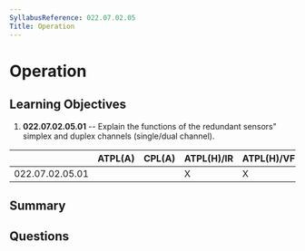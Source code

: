 ```yaml
---
SyllabusReference: 022.07.02.05
Title: Operation
---
```


# Operation

## Learning Objectives

1. **022.07.02.05.01** -- Explain the functions of the redundant sensors"
   simplex and duplex channels (single/dual channel).

|                 | ATPL(A) | CPL(A) | ATPL(H)/IR | ATPL(H)/VFR | CPL(H) | IR  | CBIR(A) |
| --------------- | ------- | ------ | ---------- | ----------- | ------ | --- | ------- |
| 022.07.02.05.01 |         |        | X          | X           | X      |     |         |

## Summary

## Questions
